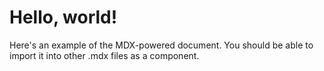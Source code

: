 # Hello, world!

Here's an example of the MDX-powered document. You should be able to import it into other .mdx files as a component.

